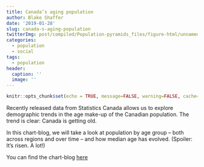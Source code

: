 ```yaml
---
title: Canada’s aging population
author: Blake Shaffer
date: '2019-01-28'
slug: canada-s-aging-population
twitterImg: post/compiled/Population-pyramids_files/figure-html/unnamed-chunk-2-1.png
categories:
  - population
  - social
tags:
  - population
header:
  caption: ''
  image: ''
---
```

```r
knitr::opts_chunk$set(echo = TRUE, message=FALSE, warning=FALSE, cache=TRUE)
```

Recently released data from Statistics Canada allows us to explore demographic trends in the age make-up of the Canadian population. The trend is clear: Canada is getting old.

In this chart-blog, we will take a look at population by age group -- both across regions and over time -- and how median age has evolved. (Spoiler: It's risen. A lot!)

You can find the chart-blog [here](/post/compiled/Population-pyramids.html)